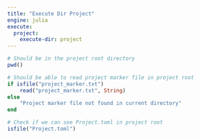 ```yaml
---
title: "Execute Dir Project"
engine: julia
execute:
  project:
    execute-dir: project
---
```


```julia
# Should be in the project root directory
pwd()
```

```julia
# Should be able to read project marker file in project root
if isfile("project_marker.txt")
    read("project_marker.txt", String)
else
    "Project marker file not found in current directory"
end
```

```julia
# Check if we can see Project.toml in project root
isfile("Project.toml")
```